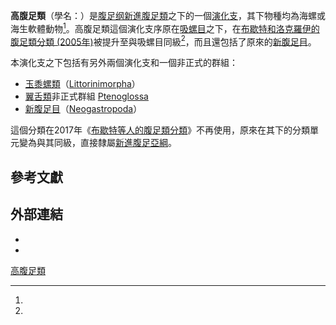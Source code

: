 {{Automatic taxobox
| image= Nassarius tiarula.jpg
| image_caption= [[织纹螺科|织纹螺科]]的[[西部泥织纹螺|西部泥织纹螺]]（''Nassarius tiarula''） 
| taxon=Hypsogastropoda
| authority = [[Winston_Ponder|Ponder]] & [[David_R._Lindberg|Lindberg]], 1997
| subdivision_ranks  = 支序
| subdivision        =
* [[玉黍螺類|玉黍螺類]]（[[Littorinimorpha|Littorinimorpha]]）
* [[翼舌類|翼舌類]]非正式群組（[[Ptenoglossa|Ptenoglossa]]）
* [[新腹足類|新腹足類]]（[[Neogastropoda|Neogastropoda]]）
}}

'''高腹足類'''（學名：{{lang|la|Hypsogastropoda}}）是[[腹足纲|腹足纲]][[新進腹足類|新進腹足類]]之下的一個[[演化支|演化支]]，其下物種均為海螺或海生軟體動物<ref name="Bouchet 2005" />。高腹足類這個演化支序原在[[吸螺目|吸螺目]]之下，在[[布歇特和洛克羅伊的腹足類分類_(2005年)|布歇特和洛克羅伊的腹足類分類 (2005年)]]被提升至與吸螺目同級<ref name="Bouchet 2005" />，而且還包括了原來的[[新腹足目|新腹足目]]。

本演化支之下包括有另外兩個演化支和一個非正式的群組：
* [[玉黍螺類|玉黍螺類]]（[[Littorinimorpha|Littorinimorpha]]）
* [[翼舌類|翼舌類]]非正式群組 [[Ptenoglossa|Ptenoglossa]]
* [[新腹足目|新腹足目]]（[[Neogastropoda|Neogastropoda]]）

這個分類在2017年《[[布歇特等人的腹足類分類_(2017年)|布歇特等人的腹足類分類]]》不再使用，原來在其下的分類單元變為與其同級，直接隸屬[[新進腹足類#2017年分類|新進腹足亞綱]]{{r|Bouchet 2017}}。

==參考文獻==
{{Reflist |refs=
<ref name="Bouchet 2005">{{Bouchet 2005}}</ref>
<ref name="Bouchet 2017">{{Bouchet 2017}}</ref>
}}

==外部連結==
* {{Wikispecies-inline|Hypsogastropoda}}
* {{cite web |publisher=Murray-Darling Freshwater Research Centre. |url=http://www.mdfrc.org.au/bugguide/display.asp?class=21&subclass=&order=45&Couplet=0&Type=3 |title=Hypsogastropoda |accessdate=2015-02-25 |archive-date=2015-03-26 |archive-url=https://web.archive.org/web/20150326115749/http://www.mdfrc.org.au/bugguide/display.asp?class=21&subclass=&order=45&Couplet=0&Type=3 |dead-url=no }}
{{軟體動物}}
{{Taxonbar|from=Q1187533}}

[[Category:高腹足類|]]